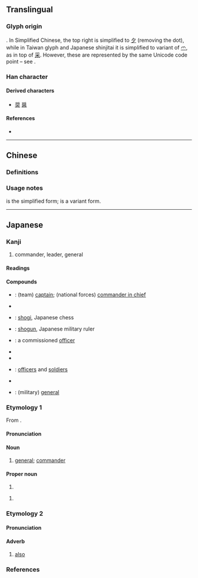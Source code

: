 {{also|將}}
{{character info/new}}
{{character info/new|codepoint=0x2f873}}
==Translingual==
{{stroke order|strokes=9}}
{{Han simplified forms|將|将|将}}

===Glyph origin===
{{Han simp|將|f=爿|t=丬}}. In Simplified Chinese, the top right is simplified to [[夕]] (removing the dot), while in Taiwan glyph and Japanese shinjitai it is simplified to variant of [[爫]], as in top of [[采]]. However, these are represented by the same Unicode code point – see {{w|Han unification}}.

===Han character===
{{Han char|rn=41|rad=寸|as=06|asj=07|sn=9|snj=10|four=|canj=LMNII|ids=⿰丬𪧷(G),⿰丬寽(TJK)}}

====Derived characters====
* [[奨]] [[醤]]

====References====
* {{Han ref|kx=0294.111|dkj=07437|hdz=42375.010|uh=5C06|ud=23558}}

----

==Chinese==

===Definitions===
{{zh-see|將|sv}}

===Usage notes===
{{lang|zh|⿰丬𪧷}} is the simplified form; {{lang|zh|⿰丬寽}} is a variant form.

----

==Japanese==
{{ja-kanji forms|将|將}}

===Kanji===
{{ja-kanji|grade=6|rs=寸07|kyu=將}}

# commander, leader, general

====Readings====
{{ja-readings
|goon=そう<さう
|kanon=しょう<しやう
|kun=ひき-いる, もっ-て, はた-, まさ-に
}}

====Compounds====
{{der-top|Compounds}}
* {{ja-r|主将|しゅしょう}}: (team) [[captain]]; (national forces) [[commander in chief]]
* {{ja-r|将家|しょうか}}
* {{ja-r|将棋|しょうぎ}}: [[shogi]], Japanese chess
* {{ja-r|将軍|しょうぐん}}: [[shogun]], Japanese military ruler
* {{ja-r|将校|しょうこう}}: a commissioned [[officer]]
* {{ja-r|将帥|しょうすい}}
* {{ja-r|将星|しょうせい}}
* {{ja-r|将卒|しょうそつ}}: [[officers]] and [[soldiers]]
* {{ja-r|将門|しょうもん}}
* {{ja-r|大将|たいしょう}}: (military) [[general]]
{{der-bottom}}

===Etymology 1===
{{ja-kanjitab|しょう|yomi=o}}
From {{etyl|ltc|ja|sort=しょう}} {{m|zh|將|tr=tsjang<sup>H</sup>||leader}}.

====Pronunciation====
{{ja-pron|yomi=kanon|しょう|acc=1|acc_ref=DJR,NHK}}

====Noun====
{{ja-noun|しょう|hhira=しやう}}

# [[general]]; [[commander]]

====Proper noun====
{{ja-pos|proper|しょう}}

# {{given name|male|lang=ja|sort=しょう}}

{{ja-pos|proper|まさる}}

# {{given name|male|lang=ja|sort=まさる}}

===Etymology 2===
{{ja-kanjitab|はた|yomi=k}}

====Pronunciation====
{{ja-pron|yomi=k|はた|acc=1|acc_ref=DJR,NHK}}

====Adverb====
{{ja-pos|adverb|はた}}

# [[also]]

===References===
<references/>